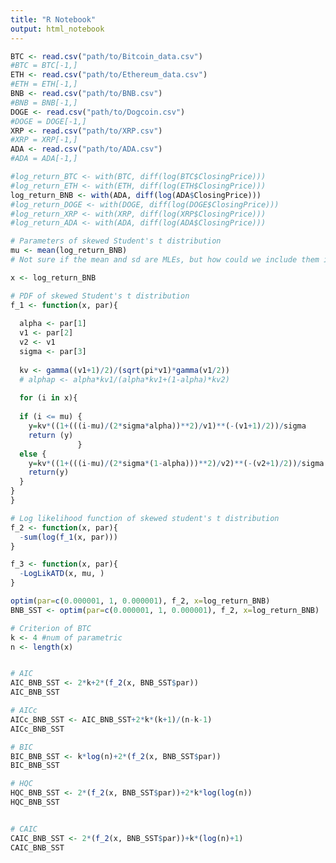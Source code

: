 ---
title: "R Notebook"
output: html_notebook
---


```{r}
BTC <- read.csv("path/to/Bitcoin_data.csv")
#BTC = BTC[-1,]
ETH <- read.csv("path/to/Ethereum_data.csv")
#ETH = ETH[-1,]
BNB <- read.csv("path/to/BNB.csv")
#BNB = BNB[-1,]
DOGE <- read.csv("path/to/Dogcoin.csv")
#DOGE = DOGE[-1,]
XRP <- read.csv("path/to/XRP.csv")
#XRP = XRP[-1,]
ADA <- read.csv("path/to/ADA.csv")
#ADA = ADA[-1,]
```

```{r}
#log_return_BTC <- with(BTC, diff(log(BTC$ClosingPrice)))
#log_return_ETH <- with(ETH, diff(log(ETH$ClosingPrice)))
log_return_BNB <- with(ADA, diff(log(ADA$ClosingPrice)))
#log_return_DOGE <- with(DOGE, diff(log(DOGE$ClosingPrice)))
#log_return_XRP <- with(XRP, diff(log(XRP$ClosingPrice)))
#log_return_ADA <- with(ADA, diff(log(ADA$ClosingPrice)))

```


```{r}
# Parameters of skewed Student's t distribution
mu <- mean(log_return_BNB)
# Not sure if the mean and sd are MLEs, but how could we include them in optim function properly if we want to get the MLEs of mu and sigma?

x <- log_return_BNB

# PDF of skewed Student's t distribution
f_1 <- function(x, par){
  
  alpha <- par[1]
  v1 <- par[2]
  v2 <- v1
  sigma <- par[3]
  
  kv <- gamma((v1+1)/2)/(sqrt(pi*v1)*gamma(v1/2))
  # alphap <- alpha*kv1/(alpha*kv1+(1-alpha)*kv2)
  
  for (i in x){
  
  if (i <= mu) {
    y=kv*((1+(((i-mu)/(2*sigma*alpha))**2)/v1)**(-(v1+1)/2))/sigma
    return (y)
               }
  else {
    y=kv*((1+(((i-mu)/(2*sigma*(1-alpha)))**2)/v2)**(-(v2+1)/2))/sigma
    return(y)
  }
}
}

# Log likelihood function of skewed student's t distribution
f_2 <- function(x, par){
  -sum(log(f_1(x, par)))
}

f_3 <- function(x, par){
  -LogLikATD(x, mu, )
}

optim(par=c(0.000001, 1, 0.000001), f_2, x=log_return_BNB)
BNB_SST <- optim(par=c(0.000001, 1, 0.000001), f_2, x=log_return_BNB)
```



```{r}
# Criterion of BTC
k <- 4 #num of parametric
n <- length(x)


# AIC
AIC_BNB_SST <- 2*k+2*(f_2(x, BNB_SST$par))
AIC_BNB_SST

# AICc
AICc_BNB_SST <- AIC_BNB_SST+2*k*(k+1)/(n-k-1)
AICc_BNB_SST

# BIC
BIC_BNB_SST <- k*log(n)+2*(f_2(x, BNB_SST$par))
BIC_BNB_SST

# HQC
HQC_BNB_SST <- 2*(f_2(x, BNB_SST$par))+2*k*log(log(n))
HQC_BNB_SST


# CAIC
CAIC_BNB_SST <- 2*(f_2(x, BNB_SST$par))+k*(log(n)+1)
CAIC_BNB_SST

```





